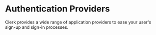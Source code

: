 
# Authentication Providers

Clerk provides a wide range of application providers to ease your user's sign-up and sign-in processes.

<div className="container mx-auto my-4">
  <div className="grid justify-center gap-x-7 grid-cols-1 lg:grid-cols-2">
    <AuthProvidersCards
      title="Facebook"
      description="Add Facebook as an authentication provider for your Clerk app."
      link="#"
      cta="Coming Soon"
      hideArrow={true}
      icon="/images/logos/auth_providers/facebook.svg"
    />
    <AuthProvidersCards
      title="Twitter"
      description="Add Twitter as an authentication provider for your Clerk app."
      link="#"
      cta="Coming Soon"
      hideArrow={true}
      icon="/images/logos/auth_providers/twitter.svg"
    />
    <AuthProvidersCards
      title="TikTok"
      description="Add TikTok as an authentication provider for your Clerk app."
      link="#"
      cta="Coming Soon"
      hideArrow={true}
      icon="/images/logos/auth_providers/tiktok.svg"
    />
    <AuthProvidersCards
      title="Discord"
      description="Add Discord as an authentication provider for your Clerk app."
      link="#"
      cta="Coming Soon"
      hideArrow={true}
      icon="/images/logos/auth_providers/discord.svg"
    />
    <AuthProvidersCards
      title="Twitch"
      description="Add Twitch as an authentication provider for your Clerk app."
      link="#"
      cta="Coming Soon"
      hideArrow={true}
      icon="/images/logos/auth_providers/twitch.svg"
    />
    <AuthProvidersCards
      title="GitHub"
      description="Add GitHub as an authentication provider for your Clerk app."
      link="#"
      cta="Coming Soon"
      hideArrow={true}
      icon="/images/logos/auth_providers/github.svg"
    />
    <AuthProvidersCards
      title="GitLab"
      description="Add GitLab as an authentication provider for your Clerk app."
      link="#"
      cta="Coming Soon"
      hideArrow={true}
      icon="/images/logos/auth_providers/gitlab.svg"
    />
    <AuthProvidersCards
      title="LinkedIn"
      description="Add LinkedIn as an authentication provider for your Clerk app."
      link="#"
      cta="Coming Soon"
      hideArrow={true}
      icon="/images/logos/auth_providers/linkedin.svg"
    />
    <AuthProvidersCards
      title="HubSpot"
      description="Add HubSpot as an authentication provider for your Clerk app."
      link="#"
      cta="Coming Soon"
      hideArrow={true}
      icon="/images/logos/auth_providers/hubspot.svg"
    />
    <AuthProvidersCards
      title="Atlassian"
      description="Add Atlassian as an authentication provider for your Clerk app."
      link="#"
      cta="Coming Soon"
      hideArrow={true}
      icon="/images/logos/auth_providers/atlassian.svg"
    />
    <AuthProvidersCards
      title="Bitbucket"
      description="Add Bitbucket as an authentication provider for your Clerk app."
      link="#"
      cta="Coming Soon"
      hideArrow={true}
      icon="/images/logos/auth_providers/bitbucket.svg"
    />
    <AuthProvidersCards
      title="Dropbox"
      description="Add Dropbox as an authentication provider for your Clerk app."
      link="#"
      cta="Coming Soon"
      hideArrow={true}
      icon="/images/logos/auth_providers/dropbox.svg"
    />
    <AuthProvidersCards
      title="Microsoft"
      description="Add Microsoft as an authentication provider for your Clerk app."
      link="#"
      cta="Coming Soon"
      hideArrow={true}
      icon="/images/logos/auth_providers/microsoft.svg"
    />
    <AuthProvidersCards
      title="Notion"
      description="Add Notion as an authentication provider for your Clerk app."
      link="#"
      cta="Coming Soon"
      hideArrow={true}
      icon="/images/logos/auth_providers/notion.svg"
    />
    <AuthProvidersCards
      title="Apple"
      description="Add Apple as an authentication provider for your Clerk app."
      link="#"
      cta="Coming Soon"
      hideArrow={true}
      icon="/images/logos/auth_providers/apple.svg"
    />
    <AuthProvidersCards
      title="LINE"
      description="Add LINE as an authentication provider for your Clerk app."
      link="#"
      cta="Coming Soon"
      hideArrow={true}
      icon="/images/logos/auth_providers/line.svg"
    />
    <AuthProvidersCards
      title="Coinbase"
      description="Add Coinbase as an authentication provider for your Clerk app."
      link="#"
      cta="Coming Soon"
      hideArrow={true}
      icon="/images/logos/auth_providers/coinbase.svg"
    />
    <AuthProvidersCards
      title="Spotify"
      description="Add Spotify as an authentication provider for your Clerk app."
      link="#"
      cta="Coming Soon"
      hideArrow={true}
      icon="/images/logos/auth_providers/spotify.svg"
    />
    <AuthProvidersCards
      title="Box"
      description="Add Box as an authentication provider for your Clerk app."
      link="#"
      cta="Coming Soon"
      hideArrow={true}
      icon="/images/logos/auth_providers/box.svg"
      iconWidth="40"
    />
    <AuthProvidersCards
      title="Xero"
      description="Add Xero as an authentication provider for your Clerk app."
      link="#"
      cta="Coming Soon"
      hideArrow={true}
      icon="/images/logos/auth_providers/xero.svg"
    />
    <AuthProvidersCards
      title="Slack"
      description="Add Slack as an authentication provider for your Clerk app."
      link="#"
      cta="Coming Soon"
      hideArrow={true}
      icon="/images/logos/auth_providers/slack.svg"
    />
    <AuthProvidersCards
      title="Linear"
      description="Add Linear as an authentication provider for your Clerk app."
      link="#"
      cta="Coming Soon"
      hideArrow={true}
      icon="/images/logos/auth_providers/linear.svg"
    />
  </div>
</div>
